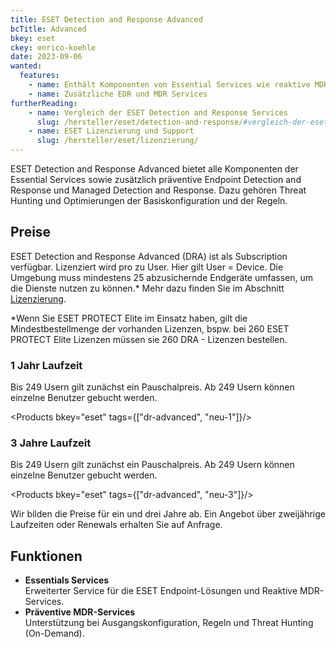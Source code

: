 ---
title: ESET Detection and Response Advanced
bcTitle: Advanced
bkey: eset
ckey: enrico-koehle
date: 2023-09-06
wanted:
  features:
    - name: Enthält Komponenten von Essential Services wie reaktive MDR-Services
    - name: Zusätzliche EDR und MDR Services
furtherReading:
    - name: Vergleich der ESET Detection and Response Services
      slug: /hersteller/eset/detection-and-response/#vergleich-der-eset-detection-and-response-services
    - name: ESET Lizenzierung und Support
      slug: /hersteller/eset/lizenzierung/
---



<Intro>

ESET Detection and Response Advanced bietet alle Komponenten der Essential Services sowie zusätzlich präventive Endpoint Detection and Response und Managed Detection and Response. Dazu gehören Threat Hunting und Optimierungen der Basiskonfiguration und der Regeln.

</Intro>

<TOC />


## Preise

ESET Detection and Response Advanced (DRA) ist als Subscription verfügbar. Lizenziert wird pro zu User. Hier gilt User = Device. Die Umgebung muss mindestens 25 abzusichernde Endgeräte umfassen, um die Dienste nutzen zu können.* Mehr dazu finden Sie im Abschnitt [Lizenzierung](/hersteller/eset/lizenzierung/).

*Wenn Sie ESET PROTECT Elite im Einsatz haben, gilt die Mindestbestellmenge der vorhanden Lizenzen, bspw. bei 260 ESET PROTECT Elite Lizenzen müssen sie 260 DRA - Lizenzen bestellen.

### 1 Jahr Laufzeit

Bis 249 Usern gilt zunächst ein Pauschalpreis. Ab 249 Usern können einzelne Benutzer gebucht werden.

<Products bkey="eset" tags={["dr-advanced", "neu-1"]}/>


### 3 Jahre Laufzeit

Bis 249 Usern gilt zunächst ein Pauschalpreis. Ab 249 Usern können einzelne Benutzer gebucht werden. 

<Products bkey="eset" tags={["dr-advanced", "neu-3"]}/>

<Info>

Wir bilden die Preise für ein und drei Jahre ab. Ein Angebot über zweijährige Laufzeiten oder Renewals erhalten Sie auf Anfrage.

</Info>



## Funktionen


- **Essentials Services** <br />
Erweiterter Service für die ESET Endpoint-Lösungen und Reaktive MDR-Services.
- **Präventive MDR-Services** <br />
Unterstützung bei Ausgangskonfiguration, Regeln und Threat Hunting (On-Demand).
